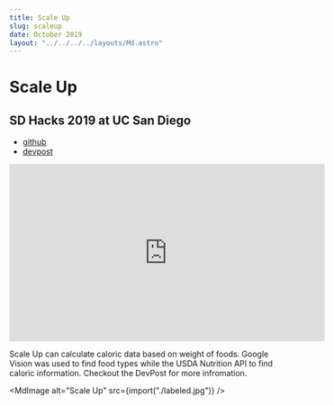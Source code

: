 ```yaml
---
title: Scale Up
slug: scaleup
date: October 2019
layout: "../../../../layouts/Md.astro"
---
```



# Scale Up

## SD Hacks 2019 at UC San Diego

- [github](https://github.com/ec965/smart_scale)
- [devpost](https://devpost.com/software/scale-up)

<iframe width="560" height="315" src="https://www.youtube.com/embed/G3OunuLPnXA" title="YouTube video player" frameborder="0" allow="accelerometer; autoplay; clipboard-write; encrypted-media; gyroscope; picture-in-picture" allowfullscreen></iframe>

Scale Up can calculate caloric data based on weight of foods. Google Vision was
used to find food types while the USDA Nutrition API to find caloric
information. Checkout the DevPost for more infromation.

<MdImage alt="Scale Up" src={import("./labeled.jpg")} />
